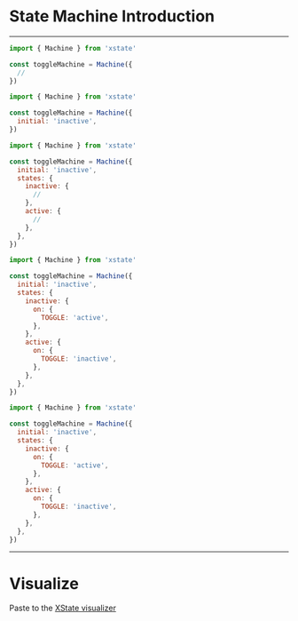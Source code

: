 
# State Machine Introduction

---

<CodeSurferLayout>

```js 1:3,5 title="A simple toggle machine example"
import { Machine } from 'xstate'

const toggleMachine = Machine({
  //
})
```

```js 4:4 subtitle="Initial state"
import { Machine } from 'xstate'

const toggleMachine = Machine({
  initial: 'inactive',
})
```

```js 5:6,8:9,11:12 subtitle="States"
import { Machine } from 'xstate'

const toggleMachine = Machine({
  initial: 'inactive',
  states: {
    inactive: {
      //
    },
    active: {
      //
    },
  },
})
```

```js 7:9,12:14 subtitle="State Transitions"
import { Machine } from 'xstate'

const toggleMachine = Machine({
  initial: 'inactive',
  states: {
    inactive: {
      on: {
        TOGGLE: 'active',
      },
    },
    active: {
      on: {
        TOGGLE: 'inactive',
      },
    },
  },
})
```

```js 3:17 subtitle="Copy these lines"
import { Machine } from 'xstate'

const toggleMachine = Machine({
  initial: 'inactive',
  states: {
    inactive: {
      on: {
        TOGGLE: 'active',
      },
    },
    active: {
      on: {
        TOGGLE: 'inactive',
      },
    },
  },
})
```

</CodeSurferLayout>

---

# Visualize

Paste to the <a target="\_blank" href="https://statecharts.github.io/xstate-viz/">XState visualizer</a>
